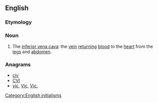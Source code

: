 ==English==
{{wikipedia|inferior vena cava}}

===Etymology===
{{initialism of|inferior vena cava|lang=en}}

===Noun===
{{en-noun}}

# {{label|en|anatomy}} The [[inferior vena cava]]: the [[vein]] [[return]]ing [[blood]] to the [[heart]] from the [[legs]] and [[abdomen]].

===Anagrams===
* [[civ#English|civ]]
* [[CVI#English|CVI]]
* [[vic#English|vic]], [[Vic#English|Vic]], [[Vic.#English|Vic.]]

[[Category:English initialisms]]